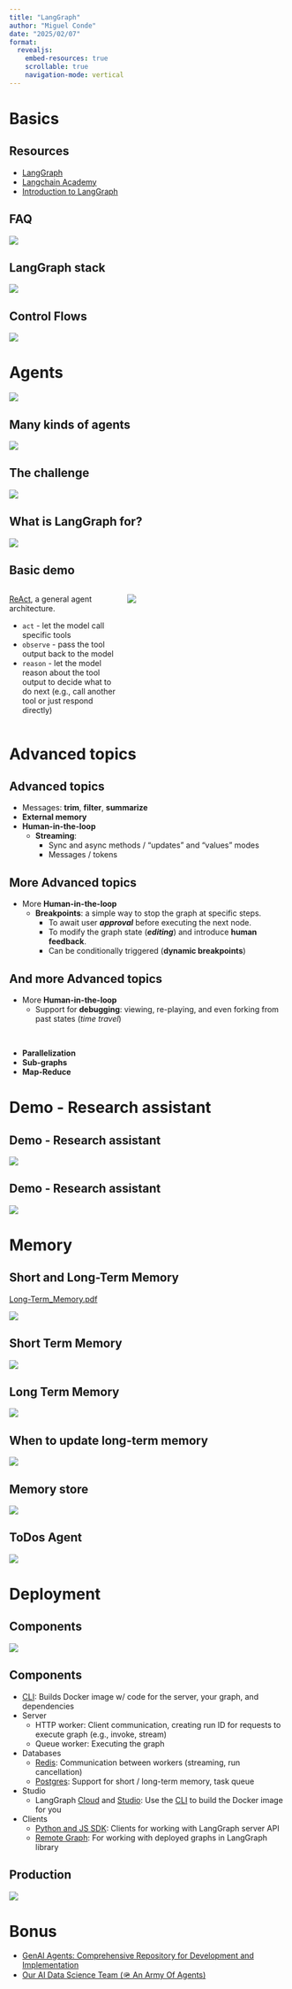 ```yaml
---
title: "LangGraph"
author: "Miguel Conde"
date: "2025/02/07"
format: 
  revealjs:
    embed-resources: true
    scrollable: true
    navigation-mode: vertical
---
```


# Basics

## Resources

- [LangGraph](https://www.langchain.com/langgraph)
- [Langchain Academy](https://academy.langchain.com/)
- [Introduction to LangGraph](https://academy.langchain.com/courses/intro-to-langgraph)

## FAQ

![](faq.png)

## LangGraph stack

![](langgraph_stack.png)

## Control Flows

![](fixed_vs_LLM.png)

# Agents

![](agent.png)

## Many kinds of agents

![](kinds.png)

## The challenge

![](challenges.png)

## What is LangGraph for?

![](help)

## Basic demo {.smaller}

:::: {.columns}

::: {.column width="40%"}
[ReAct](https://react-lm.github.io/), a general agent architecture.

+ `act` - let the model call specific tools
+ `observe` - pass the tool output back to the model
+ `reason` - let the model reason about the tool output to decide what to do next (e.g., call another tool or just respond directly)
:::

::: {.column width="60%"}

![](react.png)
:::

::::

# Advanced topics

## Advanced topics 

- Messages: **trim**, **filter**, **summarize**
- **External memory**
- **Human-in-the-loop**
  - **Streaming**: 
    - Sync and async methods / "updates" and "values" modes
    - Messages / tokens

## More Advanced topics 

- More **Human-in-the-loop**
  - **Breakpoints**: a simple way to stop the graph at specific steps.
    - To await user ***approval*** before executing the next node.
    - To modify the graph state (***editing***) and introduce **human feedback**.
    - Can be conditionally triggered (**dynamic breakpoints**)


## And more Advanced topics 

- More **Human-in-the-loop**
  - Support for **debugging**: viewing, re-playing, and even forking from past states (*time travel*)

<br>

- **Parallelization**
- **Sub-graphs**
- **Map-Reduce**

# Demo - Research assistant

## Demo - Research assistant

![](research%20assistant.png)

## Demo - Research assistant

![](research%20assistant%20graph.jpg)

# Memory

## Short and Long-Term Memory

[Long-Term_Memory.pdf](https://files.cdn.thinkific.com/file_uploads/967498/attachments/dc4/f52/87a/LangChain_Academy_-_Introduction_to_LangGraph_-_Long-Term_Memory.pdf)

![](short_long_term_memory.png)

## Short Term Memory

![](short_term_memory.png)

## Long Term Memory

![](long_term_memory.png)

## When to update long-term memory

![](when_update_memory.png)

## Memory store

![](store.png)

## ToDos Agent

![](todos_agent.png)

# Deployment

## Components

![](deployment.png)

## Components {.smaller}

- [CLI](https://langchain-ai.github.io/langgraph/concepts/langgraph_cli/): Builds Docker image w/ code for the server, your graph, and dependencies
- Server
  - HTTP worker: Client communication, creating run ID for requests to execute graph (e.g., invoke, stream)
  - Queue worker: Executing the graph 
- Databases
    - [Redis](https://langchain-ai.github.io/langgraph/concepts/langgraph_server/#persistence-and-task-queue): Communication between workers (streaming, run cancellation)
    - [Postgres](https://langchain-ai.github.io/langgraph/concepts/langgraph_server/#persistence-and-task-queue): Support for short / long-term memory, task queue
- Studio
  - LangGraph [Cloud](https://langchain-ai.github.io/langgraph/concepts/#langgraph-platform) and [Studio](https://langchain-ai.github.io/langgraph/concepts/langgraph_studio/): Use the [CLI](https://langchain-ai.github.io/langgraph/concepts/langgraph_cli/) to build the Docker image for you
- Clients
  - [Python and JS SDK](https://langchain-ai.github.io/langgraph/concepts/sdk/): Clients for working with LangGraph server API
  - [Remote Graph](https://langchain-ai.github.io/langgraph/how-tos/use-remote-graph/): For working with deployed graphs in LangGraph library 

## Production

![](production.png)


# Bonus

- [GenAI Agents: Comprehensive Repository for Development and Implementation](https://github.com/NirDiamant/GenAI_Agents)
- [Our AI Data Science Team (🪖 An Army Of Agents)](https://github.com/business-science/ai-data-science-team)